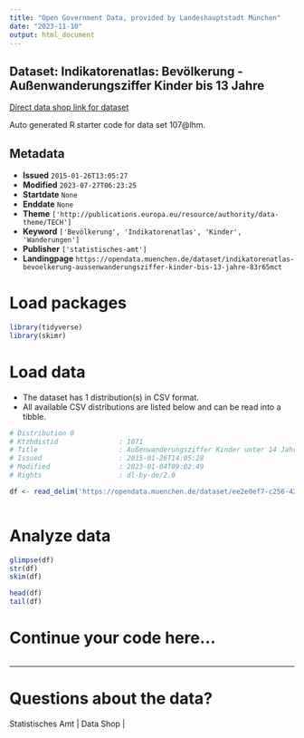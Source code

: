 ```yaml
---
title: "Open Government Data, provided by Landeshauptstadt München"
date: "2023-11-10"
output: html_document
---
```


## Dataset: Indikatorenatlas: Bevölkerung - Außenwanderungsziffer Kinder bis 13 Jahre

[Direct data shop link for dataset](https://opendata.muenchen.de/dataset/indikatorenatlas-bevoelkerung-aussenwanderungsziffer-kinder-bis-13-jahre-83r65mct)

Auto generated R starter code for data set 107@lhm.

## Metadata

- **Issued** `2015-01-26T13:05:27`
- **Modified** `2023-07-27T06:23:25`
- **Startdate** `None`
- **Enddate** `None`
- **Theme** `['http://publications.europa.eu/resource/authority/data-theme/TECH']`
- **Keyword** `['Bevölkerung', 'Indikatorenatlas', 'Kinder', 'Wanderungen']`
- **Publisher** `['statistisches-amt']`
- **Landingpage** `https://opendata.muenchen.de/dataset/indikatorenatlas-bevoelkerung-aussenwanderungsziffer-kinder-bis-13-jahre-83r65mct`


# Load packages

```r

library(tidyverse)
library(skimr)

```

# Load data

-   The dataset has 1 distribution(s) in CSV format.
-   All available CSV distributions are listed below and can be read into a tibble.

```r

# Distribution 0
# Ktzhdistid               : 1071
# Title                    : Außenwanderungsziffer Kinder unter 14 Jahre
# Issued                   : 2015-01-26T14:05:28
# Modified                 : 2023-01-04T09:02:49
# Rights                   : dl-by-de/2.0

df <- read_delim('https://opendata.muenchen.de/dataset/ee2e0ef7-c256-42d6-a5e7-949cbb4e1905/resource/604650ad-240a-4a94-9649-664c5d1e1c19/download/indikatorenatlas2209_bevoelkerung_aussenwanderungsziffer_kinder_unter_14_jahre.csv')



```

# Analyze data

```r

glimpse(df)
str(df)
skim(df)

head(df)
tail(df)

```

# Continue your code here...

```r

```

------------------------------------------------------------------------

# Questions about the data?

Statistisches Amt | Data Shop | 
